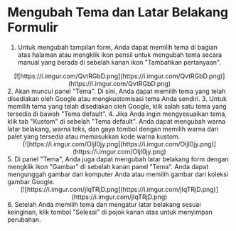 # Mengubah Tema dan Latar Belakang Formulir

1. Untuk mengubah tampilan form, Anda dapat memilih tema di bagian atas halaman atau mengklik ikon pensil untuk mengubah tema secara manual yang berada di sebelah kanan ikon "Tambahkan pertanyaan".
<div align = "center">
[![https://i.imgur.com/QvtRGbD.png](https://i.imgur.com/QvtRGbD.png)](https://i.imgur.com/QvtRGbD.png)
</div>
2. Akan muncul panel "Tema". Di sini, Anda dapat memilih tema yang telah disediakan oleh Google atau mengkustomisasi tema Anda sendiri.
3. Untuk memilih tema yang telah disediakan oleh Google, klik salah satu tema yang tersedia di bawah "Tema default".
4. Jika Anda ingin mengyesuaikan tema, klik tab "Kustom" di sebelah "Tema default". Anda dapat mengubah warna latar belakang, warna teks, dan gaya tombol dengan memilih warna dari palet yang tersedia atau memasukkan kode warna kustom.
<div align = "center">
[![https://i.imgur.com/OIjI0jy.png](https://i.imgur.com/OIjI0jy.png)](https://i.imgur.com/OIjI0jy.png)
</div>
5. Di panel "Tema", Anda juga dapat mengubah latar belakang form dengan mengklik ikon "Gambar" di sebelah kanan panel "Tema". Anda dapat mengunggah gambar dari komputer Anda atau memilih gambar dari koleksi gambar Google.
<div align  = "center">
[![https://i.imgur.com/jIqTRjD.png](https://i.imgur.com/jIqTRjD.png)](https://i.imgur.com/jIqTRjD.png)
</div>
6. Setelah Anda memilih tema dan mengatur latar belakang sesuai keinginan, klik tombol "Selesai" di pojok kanan atas untuk menyimpan perubahan.
